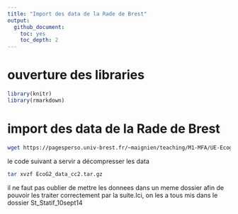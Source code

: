 ```yaml
---
title: "Import des data de la Rade de Brest"
output:
  github_document:
    toc: yes
    toc_depth: 2
---
```


# ouverture des libraries  

```r
library(knitr)
library(rmarkdown)
```


# import des data de la Rade de Brest

```bash
wget https://pagesperso.univ-brest.fr/~maignien/teaching/M1-MFA/UE-Ecogenomique2/EcoG2_data_cc2.tar.gz
```

le code suivant a servir a décompresser les data

```bash
tar xvzf EcoG2_data_cc2.tar.gz
```

il ne faut pas oublier de mettre les donnees dans un meme dossier afin de pouvoir les traiter correctement par la suite.Ici, on les a tous mis dans le dossier St_Statif_10sept14